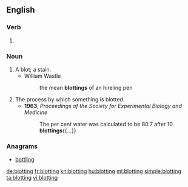 ==English==

===Verb===
{{head|en}}

# {{present participle of|blot|lang=en}}

===Noun===
{{en-noun}}

# A blot; a stain.
#* William Wastle
#*: the mean '''blottings''' of an hireling pen
# The process by which something is blotted.
#* '''1963''', ''Proceedings of the Society for Experimental Biology and Medicine''
#*: The per cent water was calculated to be 80.7 after 10 '''blottings'''{{...}}

===Anagrams===
* [[bottling#English|bottling]]

[[de:blotting]]
[[fr:blotting]]
[[kn:blotting]]
[[hu:blotting]]
[[ml:blotting]]
[[simple:blotting]]
[[ta:blotting]]
[[vi:blotting]]